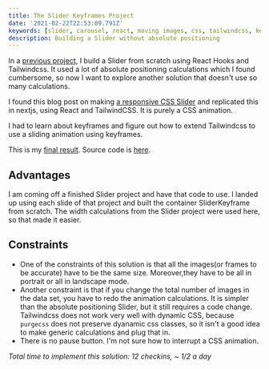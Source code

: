 ```yaml
---
title: The Slider Keyframes Project
date: '2021-02-22T22:53:09.791Z'
keywords: [slider, carousel, react, moving images, css, tailwindcss, keyframes, no absolute positioning, positioning]
description: Building a Slider without absolute positioning
---
```

In a [previous project](/posts/slider-project), I build a Slider from scratch using React Hooks and Tailwindcss. It used a lot of absolute positioning calculations which I found cumbersome, so now I want to explore another solution that doesn't use so many calculations.

I found this blog post on making [a responsive CSS Slider](http://thenewcode.com/627/Make-A-Responsive-CSS3-Image-Slider) and replicated this in nextjs, using React and TailwindCSS. It is purely a CSS animation. 

I had to learn about keyframes and figure out how to extend Tailwindcss to use a sliding animation using keyframes.

This is my [final result](/sliderkeyframe). Source code is [here](https://github.com/pramam/nextjs-reactprojects/tree/main/components/9-Slider/SliderKeyframe).

<SliderKeyframeWrapper/>
 
## Advantages
I am coming off a finished Slider project and have that code to use. I landed up using each slide of that project and built the container SliderKeyframe from scratch. The width calculations from the Slider project were used here, so that made it easier.

## Constraints

- One of the constraints of this solution is that all the images(or frames to be accurate) have to be the same size. Moreover,they have to be all in portrait or all in landscape mode.
- Another constraint is that if you change the total number of images in the data set, you have to redo the animation calculations. It is simpler than the absolute positioning Slider, but it still requires a code change. Tailwindcss does not work very well with dynamic CSS, because `purgecss` does not preserve dyanamic css classes, so it isn't a good idea to make generic calculations and plug that in.
- There is no pause button. I'm not sure how to interrupt a CSS animation.

_Total time to implement this solution: 12 checkins, ~ 1/2 a day_

